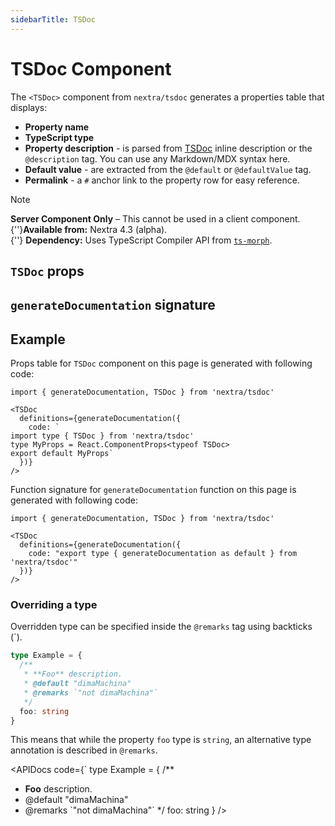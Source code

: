 ```yaml
---
sidebarTitle: TSDoc
---
```


# TSDoc Component

The `<TSDoc>` component from `nextra/tsdoc` generates a properties table that
displays:

- **Property name**
- **TypeScript type**
- **Property description** - is parsed from [TSDoc](https://tsdoc.org) inline
  description or the `@description` tag. You can use any Markdown/MDX syntax
  here.
- **Default value** - are extracted from the `@default` or `@defaultValue` tag.
- **Permalink** - a `#` anchor link to the property row for easy reference.

> [!NOTE]
>
> **Server Component Only** – This cannot be used in a client
> component.<br />{''}**Available from:** Nextra 4.3 (alpha).<br />{''}
> **Dependency:** Uses TypeScript Compiler API from
> [`ts-morph`](https://github.com/dsherret/ts-morph).

## `TSDoc` props

<APIDocs componentName="TSDoc" packageName="nextra/tsdoc" />

## `generateDocumentation` signature

<APIDocs
  code="export type { generateDocumentation as default } from 'nextra/tsdoc'"
  flattened
/>

## Example

Props table for `TSDoc` component on this page is generated with following code:

```mdx
import { generateDocumentation, TSDoc } from 'nextra/tsdoc'

<TSDoc
  definitions={generateDocumentation({
    code: `
import type { TSDoc } from 'nextra/tsdoc'
type MyProps = React.ComponentProps<typeof TSDoc>
export default MyProps`
  })}
/>
```

Function signature for `generateDocumentation` function on this page is generated with following code:

```mdx
import { generateDocumentation, TSDoc } from 'nextra/tsdoc'

<TSDoc
  definitions={generateDocumentation({
    code: "export type { generateDocumentation as default } from 'nextra/tsdoc'"
  })}
/>
```

### Overriding a type

Overridden type can be specified inside the `@remarks` tag using backticks (`).

```ts
type Example = {
  /**
   * **Foo** description.
   * @default "dimaMachina"
   * @remarks `"not dimaMachina"`
   */
  foo: string
}
```

This means that while the property `foo` type is `string`, an alternative type
annotation is described in `@remarks`.

<APIDocs
  code={`
type Example = {
  /**
   * **Foo** description.
   * @default "dimaMachina"
   * @remarks \`"not dimaMachina"\`
   */
  foo: string
}
/>
